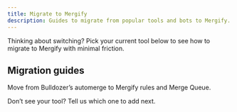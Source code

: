 ```yaml
---
title: Migrate to Mergify
description: Guides to migrate from popular tools and bots to Mergify.
---
```



Thinking about switching? Pick your current tool below to see how to migrate to Mergify with minimal friction.

## Migration guides

<DocsetGrid>
		<Docset title="Bulldozer" path="/migrate/bulldozer" icon={TbBulldozer}>
		Move from Bulldozer’s automerge to Mergify rules and Merge Queue.
	</Docset>
</DocsetGrid>

Don’t see your tool? Tell us which one to add next.
